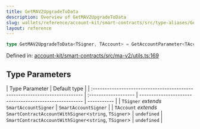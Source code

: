 ```yaml
---
title: GetMAV2UpgradeToData
description: Overview of GetMAV2UpgradeToData
slug: wallets/reference/account-kit/smart-contracts/src/type-aliases/GetMAV2UpgradeToData
layout: reference
---
```


```ts
type GetMAV2UpgradeToData<TSigner, TAccount> = GetAccountParameter<TAccount>;
```

Defined in: [account-kit/smart-contracts/src/ma-v2/utils.ts:169](https://github.com/alchemyplatform/aa-sdk/blob/49e74eee8606f480b200b4612d00d950da8a8742/account-kit/smart-contracts/src/ma-v2/utils.ts#L169)

## Type Parameters

| Type Parameter                                                              | Default type         |
| :-------------------------------------------------------------------------- | :------------------- | ------------------------------------------------------ | ----------- |
| `TSigner` _extends_ `SmartAccountSigner`                                    | `SmartAccountSigner` |
| `TAccount` _extends_ `SmartContractAccountWithSigner`\<`string`, `TSigner`> | `undefined`          | `SmartContractAccountWithSigner`\<`string`, `TSigner`> | `undefined` |
